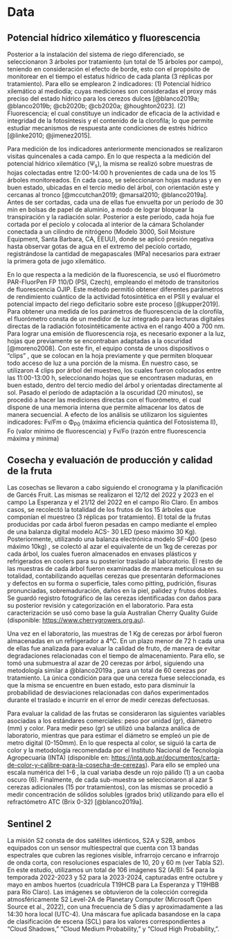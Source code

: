 # Data

## Potencial hídrico xilemático y fluorescencia

::: justify
Posterior a la instalación del sistema de riego diferenciado, se seleccionaron 3 árboles por tratamiento (un total de 15 árboles por campo), teniendo en consideración el efecto de borde, esto con el propósito de monitorear en el tiempo el estatus hídrico de cada planta (3 réplicas por tratamiento). Para ello se emplearon 2 indicadores: (1) Potencial hídrico xilemático al mediodía; cuyas mediciones son consideradas el proxy más preciso del estado hídrico para los cerezos dulces [@blanco2019a; @blanco2019b; @cb2020b; @cb2020a; @houghton2023]. (2) Fluorescencia; el cual constituye un indicador de eficacia de la actividad e integridad de la fotosíntesis y el contenido de la clorofila; lo que permite estudiar mecanismos de respuesta ante condiciones de estrés hídrico [@linke2010; @jimenez2015].

Para medición de los indicadores anteriormente mencionados se realizaron visitas quincenales a cada campo. En lo que respecta a la medición del potencial hídrico xilemático (Ψ~s~), la misma se realizó sobre muestras de hojas colectadas entre 12:00-14:00 h provenientes de cada una de los 15 árboles monitoreados. En cada caso, se seleccionaron hojas maduras y en buen estado, ubicadas en el tercio medio del árbol, con orientación este y cercanas al tronco [@mccutchan2019; @marsal2010; @blanco2019a]. Antes de ser cortadas, cada una de ellas fue envuelta por un período de 30 min en bolsas de papel de aluminio, a modo de lograr bloquear la transpiración y la radiación solar. Posterior a este período, cada hoja fue cortada por el pecíolo y colocada al interior de la cámara Scholander conectada a un cilindro de nitrógeno (Modelo 3000, Soil Moisture Equipment, Santa Barbara, CA, EEUU), donde se aplicó presión negativa hasta observar gotas de agua en el extremo del pecíolo cortado, registrándose la cantidad de megapascales (MPa) necesarios para extraer la primera gota de jugo xilemático.

En lo que respecta a la medición de la fluorescencia, se usó el fluorómetro PAR-FluorPen FP 110/D (PSI, Czech), empleando el método de transitorios de fluorescencia OJIP. Este método permitió obtener diferentes parámetros de rendimiento cuántico de la actividad fotosintética en el PSII y evaluar el potencial impacto del riego deficitario sobre este proceso [@kupper2019]. Para obtener una medida de los parámetros de fluorescencia de la clorofila, el fluorómetro consta de un medidor de luz integrado para lecturas digitales directas de la radiación fotosintéticamente activa en el rango 400 a 700 nm. Para lograr una emisión de fluorescencia roja, es necesario exponer a la luz, hojas que previamente se encontraban adaptadas a la oscuridad [@moreno2008]. Con este fin, el equipo consta de unos dispositivos o "clips" , que se colocan en la hoja previamente y que permiten bloquear todo acceso de luz a una porción de la misma. En nuestro caso, se utilizaron 4 clips por árbol del muestreo, los cuales fueron colocados entre las 11:00-13:00 h, seleccionando hojas que se encontrasen maduras, en buen estado, dentro del tercio medio del árbol y orientadas directamente al sol. Pasado el período de adaptación a la oscuridad (20 minutos), se procedió a hacer las mediciones directas con el fluorómetro, el cual dispone de una memoria interna que permite almacenar los datos de manera secuencial. A efecto de los análisis se utilizaron los siguientes indicadores: Fv/Fm o Φ~P0~ (máxima eficiencia quántica del Fotosistema II), Fo (valor mínimo de fluorescencia) y Fv/Fo (razón entre fluorescencia máxima y mínima)
:::

## Cosecha y evaluación de producción y calidad de la fruta

::: justify
Las cosechas se llevaron a cabo siguiendo el cronograma y la planificación de Garcés Fruit. Las mismas se realizaron el 12/12 del 2022 y 2023 en el campo La Esperanza y el 21/12 del 2022 en el campo Río Claro. En ambos casos, se recolectó la totalidad de los frutos de los 15 árboles que componían el muestreo (3 réplicas por tratamiento). El total de la frutas producidas por cada árbol fueron pesadas en campo mediante el empleo de una balanza digital modelo ACS- 30 LED (peso máximo 30 Kg). Posteriormente, utilizando una balanza electrónica modelo SF-400 (peso máximo 10kg) , se colectó al azar el equivalente de un 1kg de cerezas por cada árbol, los cuales fueron almacenados en envases plásticos y refrigerados en coolers para su posterior traslado al laboratorio. El resto de las muestras de cada árbol fueron examinadas de manera meticulosa en su totalidad, contabilizando aquellas cerezas que presentarán deformaciones y defectos en su forma o superficie, tales como pitting, pudrición, fisuras pronunciadas, sobremaduración, daños en la piel, palidez y frutos dobles. Se guardó registro fotográfico de las cerezas identificadas con daños para su posterior revisión y categorización en el laboratorio. Para esta caracterización se usó como base la guía Australian Cherry Quality Guide (disponible: <https://www.cherrygrowers.org.au>).

Una vez en el laboratorio, las muestras de 1 Kg de cerezas por árbol fueron almacenadas en un refrigerador a 4°C. En un plazo menor de 72 h cada una de ellas fue analizada para evaluar la calidad de fruto, de manera de evitar degradaciones relacionadas con el tiempo de almacenamiento. Para ello, se tomó una submuestra al azar de 20 cerezas por árbol, siguiendo una metodología similar a @blanco2019a , para un total de 60 cerezas por tratamiento. La única condición para que una cereza fuese seleccionada, es que la misma se encuentre en buen estado, esto para disminuir la probabilidad de desviaciones relacionadas con daños experimentados durante el traslado e incurrir en el error de medir cerezas defectuosas.

Para evaluar la calidad de las frutas se consideraron las siguientes variables asociadas a los estándares comerciales: peso por unidad (gr), diámetro (mm) y color. Para medir peso (gr) se utilizó una balanza análica de laboratorio, mientras que para estimar el diámetro se empleó un pie de metro digital (0-150mm). En lo que respecta al color, se siguió la carta de color y la metodología recomendada por el Instituto Nacional de Tecnología Agropecuaria (INTA) (disponible en: <https://inta.gob.ar/documentos/carta-de-color-y-calibre-para-la-cosecha-de-cerezas>). Para ello se empleó una escala numérica del 1-6 , la cual variaba desde un rojo pálido (1) a un caoba oscuro (6). Finalmente, de cada sub-muestra se seleccionaron al azar 5 cerezas adicionales (15 por tratamientos), con las mismas se procedió a medir concentración de sólidos solubles (grados brix) utilizando para ello el refractómetro ATC (Brix 0-32) [@blanco2019a].
:::

## Sentinel 2

::: justify
La misión S2 consta de dos satélites idénticos, S2A y S2B, ambos equipados con un sensor multiespectral que cuenta con 13 bandas espectrales que cubren las regiones visible, infrarrojo cercano e infrarrojo de onda corta, con resoluciones espaciales de 10, 20 y 60 m (ver Tabla S2). En este estudio, utilizamos un total de 106 imágenes S2 (A/B): 54 para la temporada 2022-2023 y 52 para la 2023-2024, capturadas entre octubre y mayo en ambos huertos (cuadrícula T19HCB para La Esperanza y T19HBB para Río Claro). Las imágenes se obtuvieron de la colección corregida atmosféricamente S2 Level-2A de Planetary Computer (Microsoft Open Source et al., 2022), con una frecuencia de 5 días y aproximadamente a las 14:30 hora local (UTC-4). Una máscara fue aplicada basandose en la capa de clasificación de escena (SCL) para los valores correspondientes a “Cloud Shadows,” “Cloud Medium Probability,” y “Cloud High Probability,”.
:::